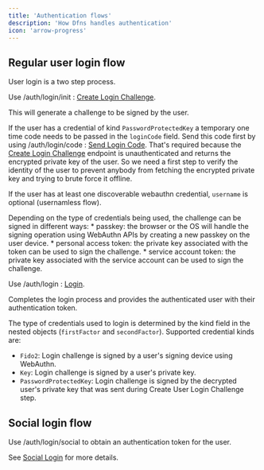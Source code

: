 ```yaml
---
title: 'Authentication flows'
description: 'How Dfns handles authentication'
icon: 'arrow-progress'
---
```



## Regular user login flow

User login is a two step process.

<Steps>

<Step title="Create a user login challenge">

Use <Post>/auth/login/init</Post> : [Create Login Challenge](/api-reference/auth/create-login-challenge).

This will generate a challenge to be signed by the user.

If the user has a credential of kind `PasswordProtectedKey` a temporary one time code needs to be passed in the `loginCode` field. 
Send this code first by using <Post>/auth/login/code</Post> : [Send Login Code](/api-reference/auth/send-login-code). 
That's required because the [Create Login Challenge](/api-reference/auth/create-login-challenge) endpoint is unauthenticated and returns the encrypted private key of the user. So we need a first step to verify the identity of the user to prevent anybody from fetching the encrypted private key and trying to brute force it offline.

If the user has at least one discoverable webauthn credential, `username` is optional (usernamless flow).


</Step>
<Step title="Get the user to sign the challenge">
Depending on the type of credentials being used, the challenge can be signed in different ways:
* passkey: the browser or the OS will handle the signing operation using WebAuthn APIs by creating a new passkey on the user device.
* personal access token: the private key associated with the token can be used to sign the challenge.
* service account token: the private key associated with the service account can be used to sign the challenge.
</Step>
<Step title="Complete the user login">

Use <Post>/auth/login</Post>  : [Login](/api-reference/auth/login).

Completes the login process and provides the authenticated user with their authentication token.

The type of credentials used to login is determined by the kind field in the nested objects (`firstFactor` and `secondFactor`). Supported credential kinds are:

- `Fido2`: Login challenge is signed by a user's signing device using WebAuthn.
- `Key`: Login challenge is signed by a user's private key.
- `PasswordProtectedKey`: Login challenge is signed by the decrypted user's private key that was sent during Create User Login Challenge step.
</Step>
</Steps>

## Social login flow

Use <Post>/auth/login/social</Post> to obtain an authentication token for the user. 

See [Social Login](/api-reference/auth/social-login) for more details.
